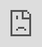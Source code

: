 ```yaml
---
author: Kai Magnus Müller
pubDatetime: 2018-02-02T15:22:00Z
title: OpenMoji
highlight: false
draft: false
tags:
    - university project
ogImage: ''
semesterDate: Winter 2017
course: OpenMoji
description: A special course by Benjamin Groß and Daniel Utz. During this course, students developed an understanding for iconography, a set of design guidelines for emoji and finally, a set of independent emoji – the OpenMoji library.
---
```



<div style="" class="openmoji-iframe">
	<iframe
		src="https://www.openmoji.org/library/"
		frameborder="0"
		style="position:absolute;top:0;left:0;width:100%;height:100%; border:1px solid var(--color-text); background:white"></iframe>
</div>

Visit the [OpenMoji Library](https://www.openmoji.org/library/)

## Introduction

Why is the design of new emoji left to tech giants?
Emoji break language barriers and make communication of emotions more efficient and have become an important part of our daily communication worldwide. Too important to be left out of their users hands. OpenMoji is an open source emoji library and an attempt to democratize emoji. Everyone is invited to submit new emoji and improve the library.

## Project

At its core, the course titled "Open Source / Emoji" is a lesson in iconography and collaboration. At first simple pixel icons resembling the original emoji drawn by Shigetaka Kurita[^1] were created with focus on the essential features of objects. Gradually, additional elements were introduced and the icons got more complex. After each iteration we got together to discuss our icons and decisions.

<Figure
	alt="Drawing pixel icons sharpens perception of the most essential parts of objects. Next up: black and white vector icons with less restrictions on dimensions and vector icons with color. To the right the official light bulb emoji adhering to our style guide. (Not created by me.)"
	src="https://res.cloudinary.com/dm3a0qioc/image/upload/v1678049688/emoji-stages-2_xczbpp.png"
	aspectRatio="2880:720"></Figure>

## Style Guide

At this point we started our work on the OpenMoji library. To account for the amount of students involved and the size of our planned library a common style guide was needed to make sure all emoji fit together visually. The best emoji out of everything we created so far were selected. And a style guide team was founded to develop a common style guide together with our professors.

## Collaboration

Apart from our style guide many other things had to be prepared in order for this project to succeed. Other teams were tasked to gather a list of emoji to be included, create use cases and demos, develop a social media presence, create our project website, font creation and backend tech.

Additionally, every student was to create a block of emoji once the list was finalized. Which meant every student had weekly meetings with a member of the style guide team as well.

## Process

This project was different than most other courses. Instead of each team working on independent projects, here all teams were responsible for a smaller part of our bigger project. This meant communication and coordination - not just in each team - but also between teams was more important than ever.

At times challenging and chaotic, with the guidance from our supervising professors the project was completed and successfully released.

My focus – apart from designing my set of emoji – was on sketching concepts for our website and doing backend work regarding SVG exporting and resizing.

## About

This student project was created during winter semester 2017/18 as part of the Open Source / Emoji course by [Daniel Utz](http://www.danielutz.de) and [Benedikt Groß](http://benedikt-gross.de) with

[Sofie Ascherl](https://www.behance.net/sofieasche36e2)  
Jose Avila  
[Ronja Baeurlen](https://ronjabaeurlen.myportfolio.com)  
[Selina Bauder](http://selinabauder.de)  
Vanessa Boutzikoudi  
Rana Cakir  
Baris Camli  
Julian Grüneberg  
Laura Humpfer  
Emily Jäger  
[Hilda Kalyoncu](http://hilda-kalyoncu.de)  
[Jonas Rossner](http://info.jonasrossner.de/)  
[Marius Schnabel](http://marius-schnabel.de/)  
Lisa Schulz  
[Sina Schulz](http://www.skschulz.com)  
Mariella Steeb  
[Lisa Thiel](https://lisathiel.wixsite.com/portfolio)  
[Miriam Vollmeier](http://www.miriamvollmeier.com)  
[Kai Wanschura](http://www.kaiwanschura.de)  
[Johanna Wellnitz](http://johannawellnitz.de)  
[Martin Wehl](http://martinwehl.de)

Featured on the [Page Blog](https://page-online.de/kreation/sollte-man-das-design-von-emojis-google-apple-co-ueberlassen/).

[^1]: https://www.moma.org/collection/works/196070
